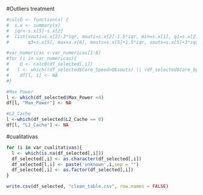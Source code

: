 


#Outliers treatment
```r
#calcQ <- function(x) {
#  s.x <- summary(x)
#  iqr<-s.x[5]-s.x[2]
#  list(souti=s.x[2]-3*iqr, mouti=s.x[2]-1.5*iqr, min=s.x[1], q1=s.x[2], q2=s.x[3], 
#       q3=s.x[5], max=s.x[6], mouts=s.x[5]+1.5*iqr, souts=s.x[5]+3*iqr ) }

```

```r

#var_numericas <-var_numericas[1:8]
#for (i in var_numericas){
#    Q <- calcQ(df_selected[,i])
#   l <- which((df_selected$Core_Speed>Q$souts) || (df_selected$Core_Speed<Q$souti) || (df_selected$Core_Speed<0))
#    df[l, i] <- NA
#}
```

```r
#Max Power 
l <- which(df_selected$Max_Power <4)
df[l, "Max_Power"] <- NA

#L2_Cache
l <-which(df_selected$L2_Cache == 0)
df[l, "L2_Cache"] <- NA 
```
#cualitativas

```r
for (i in var_cualitativas){
  l <- which(is.na(df_selected[,i]))
  df_selected[,i] <- as.character(df_selected[,i])
  df_selected[l,i] <- paste('unknown',i,sep = "")
  df_selected[,i] <- as.factor(df_selected[,i])
}
```

```r
write.csv(df_selected, "clean_table.csv", row.names = FALSE)
```
